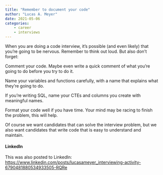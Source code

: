 ```yaml
---
title: "Remember to document your code"
author: "Lucas A. Meyer"
date: 2021-05-06
categories: 
    - career
    - interviews
---
```

When you are doing a code interview, it's possible (and even likely) that you're going to be nervous. Remember to think out loud. But also don't forget:

Comment your code. Maybe even write a quick comment of what you're going to do before you try to do it.

Name your variables and functions carefully, with a name that explains what they're going to do.

If you're writing SQL, name your CTEs and columns you create with meaningful names.

Format your code well if you have time. Your mind may be racing to finish the problem, this will help.

Of course we want candidates that can solve the interview problem, but we also want candidates that write code that is easy to understand and maintain.

#### LinkedIn
This was also posted to LinkedIn: 
<https://www.linkedin.com/posts/lucasameyer_interviewing-activity-6790481880534933505-RQRe>